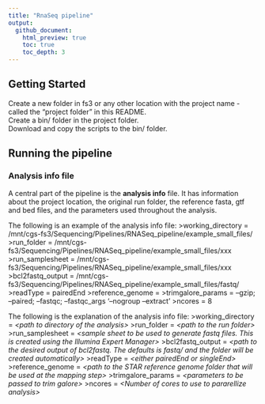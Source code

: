 ```yaml
---
title: "RnaSeq pipeline"
output:
  github_document:
    html_preview: true
    toc: true
    toc_depth: 3
---
```


## Getting Started
Create a new folder in fs3 or any other location with the project name - called the "project folder" in this README.   
Create a bin/ folder in the project folder.   
Download and copy the scripts to the bin/ folder.   

## Running the pipeline

### Analysis info file
A central part of the pipeline is the **analysis info** file. It has information about the project location, the original run folder, the reference fasta, gtf and bed files, and the parameters used throughout the analysis.

The following is an example of the analysis info file:
>working_directory = /mnt/cgs-fs3/Sequencing/Pipelines/RNASeq_pipeline/example_small_files/
>run_folder = /mnt/cgs-fs3/Sequencing/Pipelines/RNASeq_pipeline/example_small_files/xxx
>run_samplesheet = /mnt/cgs-fs3/Sequencing/Pipelines/RNASeq_pipeline/example_small_files/xxx
>bcl2fastq_output = /mnt/cgs-fs3/Sequencing/Pipelines/RNASeq_pipeline/example_small_files/fastq/
>readType = pairedEnd
>reference_genome = 
>trimgalore_params = --gzip; --paired; --fastqc; --fastqc_args '--nogroup --extract'
>ncores = 8

The following is the explanation of the analysis info file:
>working_directory = *\<path to directory of the analysis\>*
>run_folder = *\<path to the run folder\>*
>run_samplesheet = *\<sample sheet to be used to generate fastq files. This is created using the Illumina Expert Manager\>*
>bcl2fastq_output = *\<path to the desired output of bcl2fastq. The defaults is fastq/ and the folder will be created automatically\>*
>readType = *\<either pairedEnd or singleEnd\>* 
>reference_genome = *\<path to the STAR reference genome folder that will be used at the mapping step\>*
>trimgalore_params = *\<parameters to be passed to trim galore\>*
>ncores = *\<Number of cores to use to pararellize analysis\>*


 
